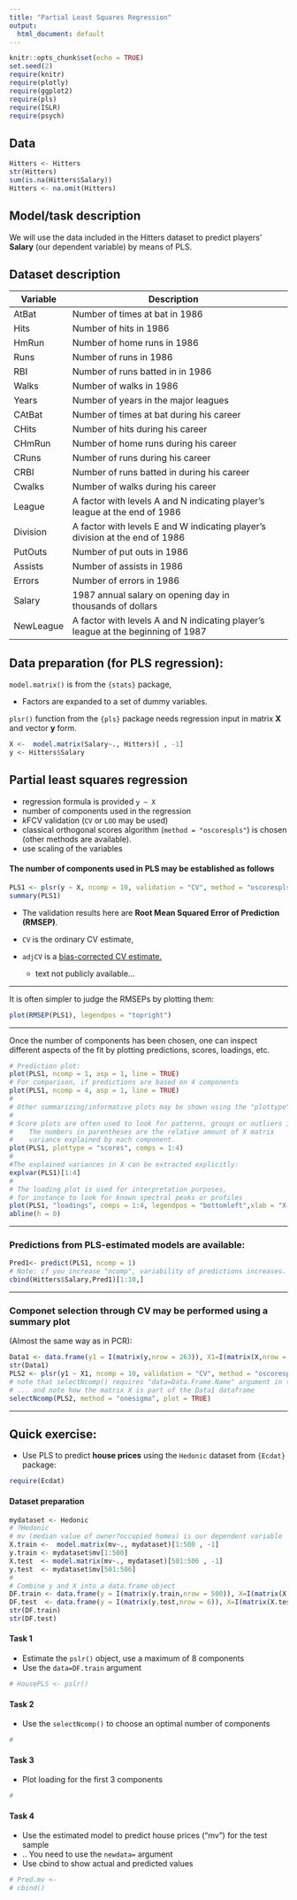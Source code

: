 ---
title: "Partial Least Squares Regression"
output:
  html_document: default
---

```{r setup, include=FALSE}
knitr::opts_chunk$set(echo = TRUE)
set.seed(2)
require(knitr)
require(plotly)
require(ggplot2)
require(pls)
require(ISLR)
require(psych)
```

## Data

```{r}
Hitters <- Hitters
str(Hitters)
sum(is.na(Hitters$Salary))
Hitters <- na.omit(Hitters)
```

## Model/task description

We will use the data included in the Hitters dataset to predict players' **Salary** (our dependent variable) by means of PLS.


## Dataset description


| Variable   | Description                                                                         |   |
|------------|-------------------------------------------------------------------------------------|---|
| AtBat      |  Number of times at bat in 1986                                                     |   |
| Hits       |  Number of hits in 1986                                                             |   |
| HmRun      |  Number of home runs in 1986                                                        |   |
| Runs       |  Number of runs in 1986                                                             |   |
| RBI        |  Number of runs batted in in 1986                                                   |   |
| Walks      |  Number of walks in 1986                                                            |   |
| Years      |  Number of years in the major   leagues                                             |   |
| CAtBat     |  Number of times at bat during his   career                                         |   |
| CHits      |  Number of hits during his career                                                   |   |
| CHmRun     |  Number of home runs during his   career                                            |   |
| CRuns      |  Number of runs during his career                                                   |   |
| CRBI       |  Number of runs batted in during   his career                                       |   |
| Cwalks     |  Number of walks during his career                                                  |   |
| League     |  A factor with levels A and N   indicating player's league at the end of 1986       |   |
| Division   |  A factor with levels E and W   indicating player's division at the end of 1986     |   |
| PutOuts    |  Number of put outs in 1986                                                         |   |
| Assists    |  Number of assists in 1986                                                          |   |
| Errors     |  Number of errors in 1986                                                           |   |
| Salary     |  1987 annual salary on opening day   in thousands of dollars                        |   |
| NewLeague  |  A factor with levels A and N   indicating player's league at the beginning of 1987 |   |


## Data preparation (for PLS regression):


`model.matrix()` is from the `{stats}` package, 

* Factors are expanded to a set of dummy variables.


`plsr()` function from the `{pls}` package needs regression input in matrix $\mathbf{X}$ and vector $\mathbf{y}$ form.

```{r}
X <-  model.matrix(Salary~., Hitters)[ , -1]
y <- Hitters$Salary
```


## Partial least squares regression

* regression formula is provided `y ~ X`  
* number of components used in the regression  
* $k$FCV validation (`CV` or `LOO` may be used)  
* classical orthogonal scores algorithm (`method = "oscorespls"`) is chosen (other methods are available).
* use scaling of the variables


#### The number of components used in PLS may be established as follows

```{r}
PLS1 <- plsr(y ~ X, ncomp = 10, validation = "CV", method = "oscorespls", scale=T)
summary(PLS1)
```


* The validation results here are **Root Mean Squared Error of Prediction (RMSEP)**. 

* `CV` is the ordinary CV estimate, 
* `adjCV` is a [bias-corrected CV estimate.](https://onlinelibrary.wiley.com/doi/abs/10.1002/cem.887)  
  + text not publicly available...

--- 

It is often simpler to judge the RMSEPs by plotting them:

```{r}
plot(RMSEP(PLS1), legendpos = "topright")
```

---

Once the number of components has been chosen, one can inspect different aspects of the fit by plotting predictions, scores, loadings, etc.

```{r}
# Prediction plot:
plot(PLS1, ncomp = 1, asp = 1, line = TRUE)
# For comparison, if predictions are based on 4 components
plot(PLS1, ncomp = 4, asp = 1, line = TRUE)
#
# Other summarizing/informative plots may be shown using the "plottype" argument
# 
# Score plots are often used to look for patterns, groups or outliers in the data:
#    The numbers in parentheses are the relative amount of X matrix
#    variance explained by each component. 
plot(PLS1, plottype = "scores", comps = 1:4)
#
#The explained variances in X can be extracted explicitly:
explvar(PLS1)[1:4]
#
# The loading plot is used for interpretation purposes, 
# for instance to look for known spectral peaks or profiles
plot(PLS1, "loadings", comps = 1:4, legendpos = "bottomleft",xlab = "X-matrix variables (column id)")
abline(h = 0)
```

--- 

### Predictions from PLS-estimated models are available:

```{r}
Pred1<- predict(PLS1, ncomp = 1)
# Note: if you increase "ncomp", variability of predictions increases.
cbind(Hitters$Salary,Pred1)[1:10,]
```

--- 

### Componet selection through CV may be performed using a summary plot 

(Almost the same way as in PCR):


```{r}
Data1 <- data.frame(y1 = I(matrix(y,nrow = 263)), X1=I(matrix(X,nrow = 263)))
str(Data1)
PLS2 <- plsr(y1 ~ X1, ncomp = 10, validation = "CV", method = "oscorespls", scale=T, data = Data1)
# note that selectNcomp() requires "data=Data.Frame.Name" argument in the plsr() 
# ... and note how the matrix X is part of the Data1 dataframe
selectNcomp(PLS2, method = "onesigma", plot = TRUE)
```
---- 

## Quick exercise:

* Use PLS to predict **house prices** using the `Hedonic` dataset from `{Ecdat}` package:

```{r, echo=F, warning=F, include=F}
require(Ecdat)
```

#### Dataset preparation

```{r}
mydataset <- Hedonic
# ?Hedonic
# mv (median value of owner?occupied homes) is our dependent variable
X.train <-  model.matrix(mv~., mydataset)[1:500 , -1]
y.train <- mydataset$mv[1:500]
X.test  <- model.matrix(mv~., mydataset)[501:506 , -1]
y.test  <- mydataset$mv[501:506]
#
# Combine y and X into a data.frame object
DF.train <- data.frame(y = I(matrix(y.train,nrow = 500)), X=I(matrix(X.train,nrow = 500)))
DF.test  <- data.frame(y = I(matrix(y.test,nrow = 6)), X=I(matrix(X.test,nrow = 6)))
str(DF.train)
str(DF.test)
```

#### Task 1 

* Estimate the `pslr()` object, use a maximum of 8 components
* Use the `data=DF.train` argument

```{r}
# HousePLS <- pslr()
```


#### Task 2 

* Use the `selectNcomp()` to choose an optimal number of components

```{r}
# 
```


#### Task 3 

* Plot loading for the first 3 components

```{r}
# 
```


#### Task 4 

* Use the estimated model to predict house prices ("mv") for the test sample
* .. You need to use the `newdata=` argument
* Use cbind to show actual and predicted values 

```{r}
# Pred.mv <- 
# cbind()
```


